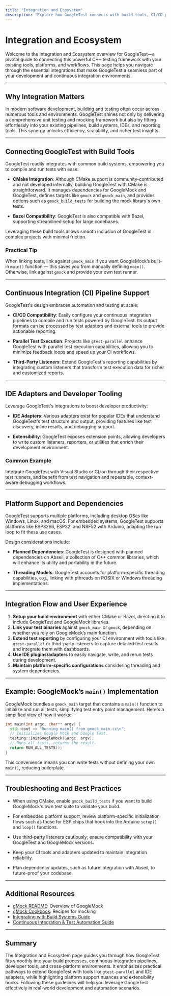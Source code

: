 ```yaml
---
title: "Integration and Ecosystem"
description: "Explore how GoogleTest connects with build tools, CI/CD pipelines, and related open source projects like gtest-parallel, adapters for IDEs, and third-party listeners for richer reporting. Learn about platform support, extensibility, and planned dependencies (e.g., Abseil)."
---
```


# Integration and Ecosystem

Welcome to the Integration and Ecosystem overview for GoogleTest—a pivotal guide to connecting this powerful C++ testing framework with your existing tools, platforms, and workflows. This page helps you navigate through the essential integrations that make GoogleTest a seamless part of your development and continuous integration environments.

---

## Why Integration Matters

In modern software development, building and testing often occur across numerous tools and environments. GoogleTest shines not only by delivering a comprehensive unit testing and mocking framework but also by fitting effortlessly into your existing pipelines, build systems, IDEs, and reporting tools. This synergy unlocks efficiency, scalability, and richer test insights.

---

## Connecting GoogleTest with Build Tools

GoogleTest readily integrates with common build systems, empowering you to compile and run tests with ease:

- **CMake Integration**: Although CMake support is community-contributed and not developed internally, building GoogleTest with CMake is straightforward. It manages dependencies for GoogleMock and GoogleTest, defines targets like `gmock` and `gmock_main`, and provides options such as `gmock_build_tests` for building the mock library's own tests.

- **Bazel Compatibility**: GoogleTest is also compatible with Bazel, supporting streamlined setup for large codebases.

Leveraging these build tools allows smooth inclusion of GoogleTest in complex projects with minimal friction.


### Practical Tip

When linking tests, link against `gmock_main` if you want GoogleMock’s built-in `main()` function — this saves you from manually defining `main()`. Otherwise, link against `gmock` and provide your own test runner.

---

## Continuous Integration (CI) Pipeline Support

GoogleTest's design embraces automation and testing at scale:

- **CI/CD Compatibility**: Easily configure your continuous integration pipelines to compile and run tests powered by GoogleTest. Its output formats can be processed by test adapters and external tools to provide actionable reporting.

- **Parallel Test Execution**: Projects like `gtest-parallel` enhance GoogleTest with parallel test execution capabilities, allowing you to minimize feedback loops and speed up your CI workflows.

- **Third-Party Listeners**: Extend GoogleTest's reporting capabilities by integrating custom listeners that transform test execution data for richer and customized reports.

---

## IDE Adapters and Developer Tooling

Leverage GoogleTest's integrations to boost developer productivity:

- **IDE Adapters**: Various adapters exist for popular IDEs that understand GoogleTest's test structure and output, providing features like test discovery, inline results, and debugging support.

- **Extensibility**: GoogleTest exposes extension points, allowing developers to write custom listeners, reporters, or utilities that enrich their development environment.


### Common Example

Integrate GoogleTest with Visual Studio or CLion through their respective test runners, and benefit from test navigation and repeatable, context-aware debugging workflows.

---

## Platform Support and Dependencies

GoogleTest supports multiple platforms, including desktop OSes like Windows, Linux, and macOS. For embedded systems, GoogleTest supports platforms like ESP8266, ESP32, and NRF52 with Arduino, adapting the run loop to fit these use cases.

Design considerations include:

- **Planned Dependencies**: GoogleTest is designed with planned dependencies on Abseil, a collection of C++ common libraries, which will enhance its utility and portability in the future.

- **Threading Models**: GoogleTest accounts for platform-specific threading capabilities, e.g., linking with pthreads on POSIX or Windows threading implementations.

---

## Integration Flow and User Experience

1. **Setup your build environment** with either CMake or Bazel, directing it to include GoogleTest and GoogleMock libraries.
2. **Link your test binaries** against `gmock_main` or `gmock`, depending on whether you rely on GoogleMock’s main function.
3. **Extend test reporting** by configuring your CI environment with tools like `gtest-parallel` or third-party listeners to capture detailed test results and integrate them with dashboards.
4. **Use IDE plugins/adapters** to easily navigate, write, and rerun tests during development.
5. **Maintain platform-specific configurations** considering threading and system dependencies.

---

## Example: GoogleMock’s `main()` Implementation

GoogleMock bundles a `gmock_main` target that contains a `main()` function to initialize and run all tests, simplifying test entry point management. Here's a simplified view of how it works:

```cpp
int main(int argc, char** argv) {
  std::cout << "Running main() from gmock_main.cc\n";
  // Initializes Google Mock and Google Test.
  testing::InitGoogleMock(&argc, argv);
  // Runs all tests, returns the result.
  return RUN_ALL_TESTS();
}
```

This convenience means you can write tests without defining your own `main()`, reducing boilerplate.

---

## Troubleshooting and Best Practices

- When using CMake, enable `gmock_build_tests` if you want to build GoogleMock's own test suite to validate your build.

- For embedded platform support, review platform-specific initialization flows such as those for ESP chips that hook into the Arduino `setup()` and `loop()` functions.

- Use third-party listeners cautiously; ensure compatibility with your GoogleTest and GoogleMock versions.

- Keep your CI tools and adapters updated to maintain integration reliability.

- Plan dependency updates, such as future integration with Abseil, to future-proof your codebase.

---

## Additional Resources

- [gMock README](README.md): Overview of GoogleMock
- [gMock Cookbook](https://google.github.io/googletest/gmock_cook_book.html): Recipes for mocking
- [Integrating with Build Systems Guide](../guides/integration-and-best-practices/integrating-with-build-systems.md)
- [Continuous Integration & Test Automation Guide](../guides/integration-and-best-practices/continuous-integration-automation.md)

---

## Summary

The Integration and Ecosystem page guides you through how GoogleTest fits smoothly into your build processes, continuous integration pipelines, developer tools, and cross-platform environments. It emphasizes practical pathways to extend GoogleTest with tools like `gtest-parallel` and IDE adapters, while highlighting platform support nuances and extensibility hooks. Following these guidelines will help you leverage GoogleTest effectively in real-world development and automation scenarios.
